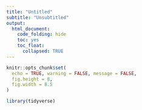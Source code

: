```yaml
---
title: "Untitled"
subtitle: "Unsubtitled"
output:
  html_document: 
    code_folding: hide
    toc: yes
    toc_float:
      collapsed: TRUE
---
```


<style>
pre {
  overflow-x: auto;
}
pre code {
  word-wrap: normal;
  white-space: pre;
}
.tocify-header > .tocify-item {
  text-indent: initial;
}
.tocify-subheader > .tocify-item {
  text-indent: initial;
  padding-left: 2em;
  font-size: 0.80 em
}
</style>

```r
knitr::opts_chunk$set(
  echo = TRUE, warning = FALSE, message = FALSE,
  fig.height = 8,
  fig.width = 8.5
)
```

```r
library(tidyverse)

```
